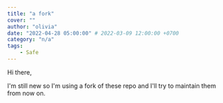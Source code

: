 ```yaml
---
title: "a fork"
cover: ""
author: "olivia"
date: "2022-04-28 05:00:00" # 2022-03-09 12:00:00 +0700
category: "n/a"
tags:
    - Safe
---
```


Hi there,

I'm still new so I'm using a fork of these repo and I'll try to maintain them from now on.
